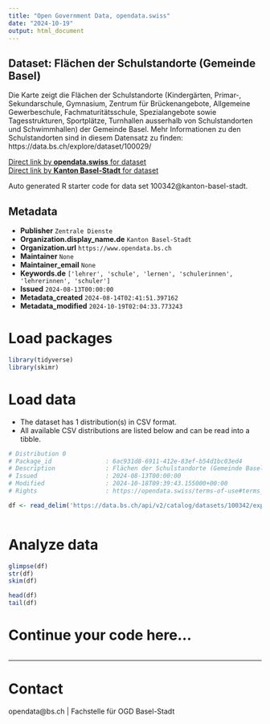 ```yaml
---
title: "Open Government Data, opendata.swiss"
date: "2024-10-19"
output: html_document
---
```


## Dataset: Flächen der Schulstandorte (Gemeinde Basel)

Die Karte zeigt die Flächen der Schulstandorte (Kindergärten, Primar-, Sekundarschule, Gymnasium, Zentrum für Brückenangebote, Allgemeine Gewerbeschule, Fachmaturitätsschule, Spezialangebote sowie Tagesstrukturen, Sportplätze, Turnhallen ausserhalb von Schulstandorten und Schwimmhallen) der Gemeinde Basel. Mehr Informationen zu den Schulstandorten sind in diesem Datensatz zu finden: https://data.bs.ch/explore/dataset/100029/

[Direct link by **opendata.swiss** for dataset](https://opendata.swiss/de/dataset/flachen-der-schulstandorte-gemeinde-basel)<br>
[Direct link by **Kanton Basel-Stadt** for dataset](https://data.bs.ch/explore/dataset/100342/)

Auto generated R starter code for data set 100342@kanton-basel-stadt.

## Metadata

- **Publisher** `Zentrale Dienste`
- **Organization.display_name.de** `Kanton Basel-Stadt`
- **Organization.url** `https://www.opendata.bs.ch`
- **Maintainer** `None`
- **Maintainer_email** `None`
- **Keywords.de** `['lehrer', 'schule', 'lernen', 'schulerinnen', 'lehrerinnen', 'schuler']`
- **Issued** `2024-08-13T00:00:00`
- **Metadata_created** `2024-08-14T02:41:51.397162`
- **Metadata_modified** `2024-10-19T02:04:33.773243`


# Load packages

```r

library(tidyverse)
library(skimr)

```

# Load data

-   The dataset has 1 distribution(s) in CSV format.
-   All available CSV distributions are listed below and can be read into a tibble.

```r

# Distribution 0
# Package_id               : 6ac931d8-6911-412e-83ef-b54d1bc03ed4
# Description              : Flächen der Schulstandorte (Gemeinde Basel) (csv)
# Issued                   : 2024-08-13T00:00:00
# Modified                 : 2024-10-18T09:39:43.155000+00:00
# Rights                   : https://opendata.swiss/terms-of-use#terms_by

df <- read_delim('https://data.bs.ch/api/v2/catalog/datasets/100342/exports/csv?use_labels=true')



```

# Analyze data

```r

glimpse(df)
str(df)
skim(df)

head(df)
tail(df)

```

# Continue your code here...

```r

```

------------------------------------------------------------------------

# Contact

opendata@bs.ch | Fachstelle für OGD Basel-Stadt
